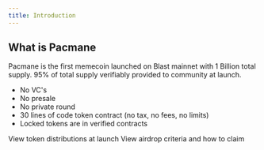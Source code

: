 ```yaml
---
title: Introduction
---
```


## What is Pacmane

Pacmane is the first memecoin launched on Blast mainnet with 1 Billion total supply. 95% of total supply verifiably provided to community at launch.

- No VC's
- No presale
- No private round
- 30 lines of code token contract (no tax, no fees, no limits)
- Locked tokens are in verified contracts 
<CardGroup cols={2}>
  <Card
    title="Tokenomics"
    icon="chart-simple"
    href="https://mintlify.com/docs/quickstart"
  >
    View token distributions at launch
  </Card>
  <Card
    title="Airdrop"
    icon="droplet"
    href="https://mintlify.com/docs/development"
  >
    View airdrop criteria and how to claim
  </Card>
</CardGroup>
